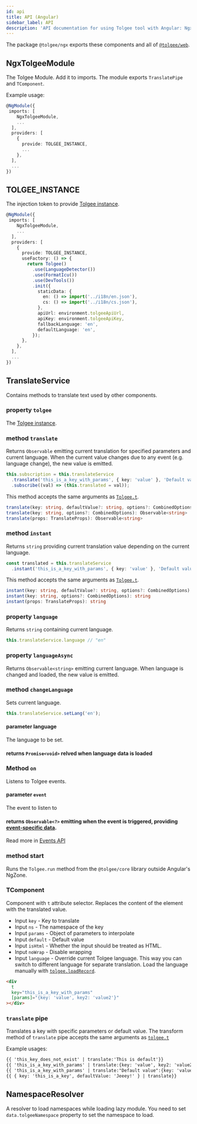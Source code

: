 ```yaml
---
id: api
title: API (Angular)
sidebar_label: API
description: 'API documentation for using Tolgee tool with Angular: NgxTolgeeModule, TranslateService, T-component, and others.'
---
```


The package `@tolgee/ngx` exports these components and all of [`@tolgee/web`](/api/web_package/about.mdx).

## NgxTolgeeModule

The Tolgee Module. Add it to imports. The module exports `TranslatePipe` and `TComponent`.

Example usage:

```ts
@NgModule({
 imports: [
    NgxTolgeeModule,
    ...
  ],
  providers: [
    {
      provide: TOLGEE_INSTANCE,
      ...
    },
  ],
  ...
})
```

## TOLGEE_INSTANCE
The injection token to provide [Tolgee instance](/api/core_package/tolgee.mdx).

```ts
@NgModule({
 imports: [
    NgxTolgeeModule,
    ...
  ],
  providers: [
    {
      provide: TOLGEE_INSTANCE,
      useFactory: () => {
        return Tolgee()
          .use(LanguageDetector())
          .use(FormatIcu())
          .use(DevTools())
          .init({
            staticData: {
              en: () => import('../i18n/en.json'),
              cs: () => import('../i18n/cs.json'),
            },
            apiUrl: environment.tolgeeApiUrl,
            apiKey: environment.tolgeeApiKey,
            fallbackLanguage: 'en',
            defaultLanguage: 'en',
          });
      },
    },
  ],
  ...
})
```

## TranslateService

Contains methods to translate text used by other components.

### property `tolgee`
The [Tolgee instance](/api/core_package/tolgee.mdx).

### method `translate`

Returns `Observable` emitting current translation for specified parameters and current language. When the current value changes
due to any event (e.g. language change), the new value is emitted.

```ts
this.subscription = this.translateService
  .translate('this_is_a_key_with_params', { key: 'value' }, 'Default value')
  .subscribe((val) => (this.translated = val));
```

This method accepts the same arguments as [`Tolgee.t`](/api/core_package/tolgee.mdx#t).

```ts
translate(key: string, defaultValue?: string, options?: CombinedOptions): Observable<string>
translate(key: string, options?: CombinedOptions): Observable<string>
translate(props: TranslateProps): Observable<string>
```

### method `instant`

Returns `string` providing current translation value depending on the current language.

```ts
const translated = this.translateService
  .instant('this_is_a_key_with_params', { key: 'value' }, 'Default value')
```

This method accepts the same arguments as [`Tolgee.t`](/api/core_package/tolgee.mdx#t).

```ts
instant(key: string, defaultValue?: string, options?: CombinedOptions): string
instant(key: string, options?: CombinedOptions): string
instant(props: TranslateProps): string
```

### property `language`

Returns `string` containing current language.

```ts
this.translateService.language // "en"
```

### property `languageAsync`

Returns `Observable<string>` emitting current language. When language is changed and loaded, the new value is emitted.

### method `changeLanguage`

Sets current language.

```ts
this.translateService.setLang('en');
```

#### parameter language

The language to be set.

#### returns `Promise<void>` relved when language data is loaded

### Method `on`
Listens to Tolgee events.

#### parameter `event`

The event to listen to

#### returns `Observable<?>` emitting when the event is triggered, providing [event-specific data](/api/core_package/events.mdx).

Read more in [Events API](/api/core_package/events.mdx)

### method start

Runs the `Tolgee.run` method from the `@tolgee/core` library outside Angular's NgZone.

### TComponent

Component with `t` attribute selector. Replaces the content of the element with the translated value.

- Input `key` - Key to translate
- Input `ns` - The namespace of the key
- Input `params` - Object of parameters to interpolate
- Input `default` - Default value
- Input `isHtml` - Whether the input should be treated as HTML.
- Input `noWrap` - Disable wrapping
- Input `language` - Override current Tolgee language. This way you can switch to different language for separate translation. Load the language manually with [`tolgee.loadRecord`](/api/core_package/tolgee.mdx#loadrecord).

```html
<div
  t
  key="this_is_a_key_with_params"
  [params]="{key: 'value', key2: 'value2'}"
></div>
```

### `translate` pipe

Translates a key with specific parameters or default value. The transform method of `translate` pipe accepts the
same arguments as [`tolgee.t`](/api/core_package/tolgee.mdx#t)

Example usages:

```html
{{ 'this_key_does_not_exist' | translate:'This is default'}}
{{ 'this_is_a_key_with_params' | translate:{key: 'value', key2: 'value2'} }}
{{ 'this_is_a_key_with_params' | translate:"Default value":{key: 'value', key2: 'value2'} }}
{{ { key: 'this_is_a_key', defaultValue: 'Jeeey!' } | translate}}
```

## NamespaceResolver
A resolver to load namespaces while loading lazy module. You need to set `data.tolgeeNamespace` property to set the namespace to load.
